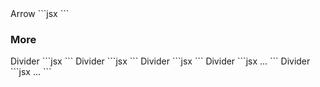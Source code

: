 

<Demo>
	<Demo.Title>Arrow</Demo.Title>
	<Demo.Preview resize>
		<Divider shape="arrow1" c="black"/>
		<Divider shape="arrow2" c="black"/>
		<Divider shape="arrow3" c="black"/>
	</Demo.Preview>
	<Demo.Code>
		```jsx
		<Divider shape="arrow1" c="black"/>
		<Divider shape="arrow2" c="black"/>
		<Divider shape="arrow3" c="black"/>
		```
	</Demo.Code>
</Demo>


### More

<Demo>
	<Demo.Title>Divider</Demo.Title>
	<Demo.Preview resize alignfull>
		<Box alignfull bgc="#e5e5e5" c="black">
			<Divider shape="arrow1" c="white" isFlip level={4}/>
			<Box isFlow py={40} px={40}>
				<DammyText />
				<DammyText length="l" />
			</Box>
			<Divider shape="arrow1" c="white" level={4}/>
		</Box>
	</Demo.Preview>
	<Demo.Code>
		```jsx
		<Box alignfull bgc="#e5e5e5" c="black">
			<Divider shape="arrow1" c="white" isFlip level={4}/>
			<Box isFlow py={40} px={40}>
				<DammyText />
				<DammyText length="l" />
			</Box>
			<Divider shape="arrow1" c="white" level={4}/>
		</Box>
		```
	</Demo.Code>
</Demo>


<Demo>
	<Demo.Title>Divider</Demo.Title>
	<Demo.Preview resize alignfull>
		<Box alignfull bgc="#e5e5e5" c="black">
			<Divider shape="arrow1" c="white" isFlip level={-4}/>
			<Box isFlow py={40} px={40}>
				<DammyText />
				<DammyText length="l" />
			</Box>
			<Divider shape="arrow1" c="white" level={-4}/>
		</Box>
	</Demo.Preview>
	<Demo.Code>
		```jsx
		<Box alignfull bgc="#e5e5e5" c="black">
			<Divider shape="arrow1" c="white" isFlip level={-4}/>
			<Box isFlow py={40} px={40}>
				<DammyText />
				<DammyText length="l" />
			</Box>
			<Divider shape="arrow1" c="white" level={-4}/>
		</Box>
		```
	</Demo.Code>
</Demo>

<Demo>
	<Demo.Title>Divider</Demo.Title>
	<Demo.Preview resize alignfull>
		<Box alignfull bgc="#e5e5e5" c="black">
			<Divider shape="arrow1" c="white" isFlip w="4em" h="2em" ml="auto" mr="auto" />
			<Box isFlow py={40} px={40}>
				<DammyText />
				<DammyText length="l" />
			</Box>
		</Box>
	</Demo.Preview>
	<Demo.Code>
		```jsx
		<Box alignfull bgc="#e5e5e5" c="black">
			<Divider shape="arrow1" c="white" isFlip w="4em" h="2em" ml="auto" mr="auto" />
			<Box isFlow py={40} px={40}>
				<DammyText />
				<DammyText length="l" />
			</Box>
		</Box>
		```
	</Demo.Code>
</Demo>



<Demo>
	<Demo.Title>Divider</Demo.Title>
	<Demo.Preview resize alignfull>
		<Box alignfull bgc="#e5e5e5" c="black">
			<Divider shape="arrow2" c="white" level={2} stretch={1.5} offset="25%" isFlip />
			<Box isFlow py={40} px={40}>
				<DammyText />
				<DammyText length="l" />
			</Box>
			<Divider shape="arrow2" c="white" level={2} stretch={1.5} offset="-25%" />
		</Box>
	</Demo.Preview>
	<Demo.Code>
		```jsx
		<Box alignfull bgc="#e5e5e5" c="black">
			<Divider shape="arrow2" c="white" level={2} stretch={1.5} offset="25%" isFlip />
			<Box isFlow py={40} px={40}>...</Box>
			<Divider shape="arrow2" c="white" level={2} stretch={1.5} offset="-25%" />
		</Box>
		```
	</Demo.Code>
</Demo>


<Demo>
	<Demo.Title>Divider</Demo.Title>
	<Demo.Preview resize alignfull>
		<Box alignfull bgc="#e5e5e5" c="black">
			<Divider shape="arrow3" c="white" level={2} isFlip />
			<Box isFlow py={40} px={40}>
				<DammyText />
				<DammyText length="l" />
			</Box>
			<Divider shape="arrow3" c="white" level={-2} />
		</Box>
	</Demo.Preview>
	<Demo.Code>
		```jsx
		<Box alignfull bgc="#e5e5e5" c="black">
			<Divider shape="arrow3" c="white" level={2} isFlip />
			<Box isFlow py={40} px={40}>...</Box>
			<Divider shape="arrow3" c="white" level={-2} />
		</Box>
		```
	</Demo.Code>
</Demo>
